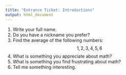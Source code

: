 ```yaml
---
title: "Entrance Ticket: Introductions"
output: html_document
---
```


1. Write your full name.
2. Do you have a nickname you prefer?
3. Find the average of the following numbers:
$$1,\,2,\,3,\,4,\,5,\,6$$
4. What is something you appreciate about math?
5. What is something you find frustrating about math?
6. Tell me something interesting.


